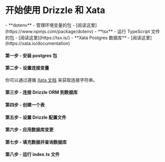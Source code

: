 
<Breadcrumbs/>

# 开始使用 Drizzle 和 Xata

<Prerequisites>
  - **dotenv** - 管理环境变量的包 - [阅读这里](https://www.npmjs.com/package/dotenv)
  - **tsx** - 运行 TypeScript 文件的包 - [阅读这里](https://tsx.is/)
  - **Xata Postgres 数据库** - [阅读这里](https://xata.io/documentation)
</Prerequisites>

<FileStructure/>

#### 第一步 - 安装 **postgres** 包
<InstallPackages lib='postgres'/>

#### 第二步 - 设置连接变量

<SetupEnv env_variable='DATABASE_URL' />

你可以通过遵循 [Xata 文档](https://xata.io/documentation/getting-started) 来获取连接字符串。

#### 第三步 - 连接 Drizzle ORM 到数据库

<ConnectXata/>

#### 第四步 - 创建一个表

<CreateTable />

#### 第五步 - 设置 Drizzle 配置文件

<SetupConfig dialect='postgresql' env_variable='DATABASE_URL'/>

#### 第六步 - 应用数据库变更

<ApplyChanges />

#### 第七步 - 填充数据并查询数据库

<QueryDatabase dialect='postgres-js' env_variable='DATABASE_URL'/>

#### 第八步 - 运行 index.ts 文件

<RunFile/>